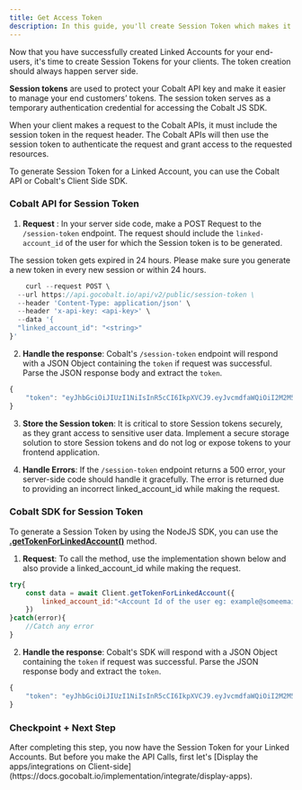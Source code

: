 ```yaml
---
title: Get Access Token
description: In this guide, you'll create Session Token which makes it easier to manage you end customer's tokens.
---
```

Now that you have successfully created Linked Accounts for your end-users, it's time to create Session Tokens for your clients. The token creation should always happen server side.

**Session tokens** are used to protect your Cobalt API key and make it easier to manage your end customers’ tokens. The session token serves as a temporary authentication credential for accessing the Cobalt JS SDK.

When your client makes a request to the Cobalt APIs, it must include the session token in the request header. The Cobalt APIs will then use the session token to authenticate the request and grant access to the requested resources.

To generate Session Token for a Linked Account, you can use the Cobalt API or Cobalt's Client Side SDK.

### Cobalt API for Session Token

1. **Request** : In your server side code, make a POST Request to the `/session-token` endpoint. The request should include the `linked-account_id` of the user for which the Session token is to be generated.
<Warning>
The session token gets expired in 24 hours. Please make sure you generate a new token in every new session or within 24 hours.
</Warning>


```JavaScript cURL
    curl --request POST \
  --url https://api.gocobalt.io/api/v2/public/session-token \
  --header 'Content-Type: application/json' \
  --header 'x-api-key: <api-key>' \
  --data '{
  "linked_account_id": "<string>"
}'
```

2. **Handle the response**: Cobalt's `/session-token` endpoint will respond with a JSON Object containing the `token` if request was successful. Parse the JSON response body and extract the `token`.
``` JavaScript Response
{
    "token": "eyJhbGciOiJIUzI1NiIsInR5cCI6IkpXVCJ9.eyJvcmdfaWQiOiI2M2M5M2RhMGI0NmI3MjQzNzg1YTFlMTciLCJsaW5rZWRfYWNjb3VudF9pZCI6IjEyMzQ1Njc4IiwiZW52aXJvbm1lbnQiOiJ0ZXN0IiwiaWF0Ij"
}
```

3. **Store the Session token**: It is critical to store Session tokens securely, as they grant access to sensitive user data. Implement a secure storage solution to store Session tokens and do not log or expose tokens to your frontend application.

4. **Handle Errors**: If the `/session-token` endpoint returns a 500 error, your server-side code should handle it gracefully. The error is returned due to providing an incorrect linked_account_id while making the request.

### Cobalt SDK for Session Token

To generate a Session Token by using the NodeJS SDK, you can use the [**.getTokenForLinkedAccount()**](https://docs.gocobalt.io/sdks/server-side-sdks/nodejs-sdk#gettokenforlinkedaccount) method.

1. **Request**: To call the method, use the implementation shown below and also provide a linked_account_id while making the request.
``` JavaScript NodeJS SDK
try{
    const data = await Client.getTokenForLinkedAccount({
        linked_account_id:"<Account Id of the user eg: example@someemail.com>"
    })
}catch(error){
    //Catch any error
}
```

2. **Handle the response**: Cobalt's SDK will respond with a JSON Object containing the `token` if request was successful. Parse the JSON response body and extract the `token`.
``` JavaScript Response
{
    "token": "eyJhbGciOiJIUzI1NiIsInR5cCI6IkpXVCJ9.eyJvcmdfaWQiOiI2M2M5M2RhMGI0NmI3MjQzNzg1YTFlMTciLCJsaW5rZWRfYWNjb3VudF9pZCI6IjEyMzQ1Njc4IiwiZW52aXJvbm1lbnQiOiJ0ZXN0IiwiaWF0Ij"
}
```

### Checkpoint + Next Step

<Check>
After completing this step, you now have the Session Token for your Linked Accounts. But before you make the API Calls, first let's [Display the apps/integrations on Client-side](https://docs.gocobalt.io/implementation/integrate/display-apps).
</Check>